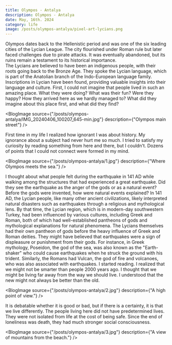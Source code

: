 ```yaml
---
title: Olympos - Antalya
description: Olympos - Antalya
date: May, 16th. 2024
category: life
image: /posts/olympos-antalya/pixel-art-lycians.png
---
```


<AIResponse>
  <Paragraph>
    Olympos dates back to the Hellenistic period and was one of the six leading cities of the Lycian League.
    The city flourished under Roman rule but later faced challenges due to pirate attacks.
    It was eventually abandoned, but its ruins remain a testament to its historical importance.
    <br />
    The Lycians are believed to have been an indigenous people, with their roots going back to the Bronze Age.
    They spoke the Lycian language, which is part of the Anatolian branch of the Indo-European language family.
    Inscriptions in Lycian have been found, providing valuable insights into their language and culture.
  </Paragraph>
</AIResponse>

<Paragraph>
First, I could not imagine that people lived in such an amazing place. What they were doing? What was their fun?
Were they happy? How they arrived here as we hardly managed to? What did they imagine about this place first, and what did they find?
</Paragraph>

<BlogImage source={"/posts/olympos-antalya/IMG_20240406_100207_645-min.jpg"} description={"Olympos main street"} />

<Paragraph>
First time in my life I realized how ignorant I was about history.
My ignorance about a subject had never hurt me so much.
I tried to satisfy my curiosity by reading something from here and there, but I couldn't. Dozens of points that I could not connect were formed in my mind.
</Paragraph>

<BlogImage source={"/posts/olympos-antalya/1.jpg"} description={"Where Olympos meets the sea."} />

<Paragraph>
I thought about what people felt during the earthquake in 141 AD while walking among the structures that had experienced a great earthquake.
Did they see the earthquake as the anger of the gods or as a natural event? Before the gods were invented, how were natural events explained?
</Paragraph>

<AIResponse>
  <Paragraph>
    In 141 AD, the Lycian people, like many other ancient civilizations, likely interpreted natural disasters such as earthquakes through a religious and mythological lens.
    By that time, the Lycian region, which is in modern-day southwestern Turkey, had been influenced by various cultures, including Greek and Roman, both of which had well-established pantheons of gods and mythological explanations for natural phenomena.
  </Paragraph>
  <Paragraph>
    The Lycians themselves had their own pantheon of gods before the heavy influence of Greek and Roman deities. They might have believed that earthquakes were a sign of displeasure or punishment from their gods.
    For instance, in Greek mythology, Poseidon, the god of the sea, was also known as the "Earth-shaker" who could cause earthquakes when he struck the ground with his trident. Similarly, the Romans had Vulcan, the god of fire and volcanoes, who was also associated with earthquakes.
  </Paragraph>
</AIResponse>

<Paragraph>
I started reading. I realized that we might not be smarter than people 2000 years ago.
I thought that we might be living far away from the way we should live. I understood that the new might not always be better than the old.
</Paragraph>

<BlogImage source={"/posts/olympos-antalya/2.jpg"} description={"A high point of view."} />

<Paragraph>
It is debatable whether it is good or bad, but if there is a certainty, it is that we live differently.
The people living here did not have predetermined lives. They were not isolated from life at the cost of being safe.
Since the end of loneliness was death, they had much stronger social consciousness.
</Paragraph>

<BlogImage source={"/posts/olympos-antalya/3.jpg"} description={"A view of mountains from the beach."} />